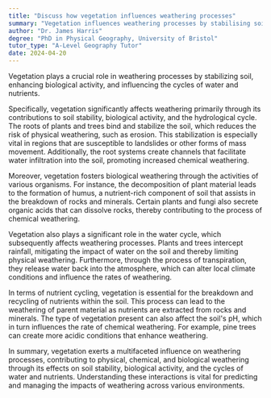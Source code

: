 ```yaml
---
title: "Discuss how vegetation influences weathering processes"
summary: "Vegetation influences weathering processes by stabilising soil, promoting biological activity, and affecting water and nutrient cycles."
author: "Dr. James Harris"
degree: "PhD in Physical Geography, University of Bristol"
tutor_type: "A-Level Geography Tutor"
date: 2024-04-20
---
```


Vegetation plays a crucial role in weathering processes by stabilizing soil, enhancing biological activity, and influencing the cycles of water and nutrients.

Specifically, vegetation significantly affects weathering primarily through its contributions to soil stability, biological activity, and the hydrological cycle. The roots of plants and trees bind and stabilize the soil, which reduces the risk of physical weathering, such as erosion. This stabilization is especially vital in regions that are susceptible to landslides or other forms of mass movement. Additionally, the root systems create channels that facilitate water infiltration into the soil, promoting increased chemical weathering.

Moreover, vegetation fosters biological weathering through the activities of various organisms. For instance, the decomposition of plant material leads to the formation of humus, a nutrient-rich component of soil that assists in the breakdown of rocks and minerals. Certain plants and fungi also secrete organic acids that can dissolve rocks, thereby contributing to the process of chemical weathering.

Vegetation also plays a significant role in the water cycle, which subsequently affects weathering processes. Plants and trees intercept rainfall, mitigating the impact of water on the soil and thereby limiting physical weathering. Furthermore, through the process of transpiration, they release water back into the atmosphere, which can alter local climate conditions and influence the rates of weathering.

In terms of nutrient cycling, vegetation is essential for the breakdown and recycling of nutrients within the soil. This process can lead to the weathering of parent material as nutrients are extracted from rocks and minerals. The type of vegetation present can also affect the soil's pH, which in turn influences the rate of chemical weathering. For example, pine trees can create more acidic conditions that enhance weathering.

In summary, vegetation exerts a multifaceted influence on weathering processes, contributing to physical, chemical, and biological weathering through its effects on soil stability, biological activity, and the cycles of water and nutrients. Understanding these interactions is vital for predicting and managing the impacts of weathering across various environments.
    